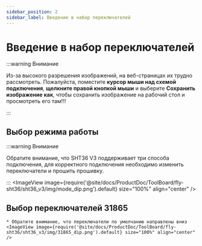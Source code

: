 ```yaml
---
sidebar_position: 2
sidebar_label: Введение в набор переключателей
---
```




# Введение в набор переключателей

:::warning Внимание

Из-за высокого разрешения изображений, на веб-страницах их трудно рассмотреть. Пожалуйста, поместите **курсор мыши над схемой подключения**, **щелкните правой кнопкой мыши** и выберите **Сохранить изображение как**, чтобы сохранить изображение на рабочий стол и просмотреть его там!!!

:::

## Выбор режима работы

:::warning Внимание

Обратите внимание, что SHT36 V3 поддерживает три способа подключения, для корректного подключения необходимо изменить переключатели и прошить прошивку.

:::
    <ImageView image={require('@site/docs/ProductDoc/ToolBoard/fly-sht36/sht36_v3/img/mode_dip.png').default} size="100%" align="center" />

## Выбор переключателей 31865

    * Обратите внимание, что переключатели по умолчанию направлены вниз
    <ImageView image={require('@site/docs/ProductDoc/ToolBoard/fly-sht36/sht36_v3/img/31865_dip.png').default} size="100%" align="center" />
